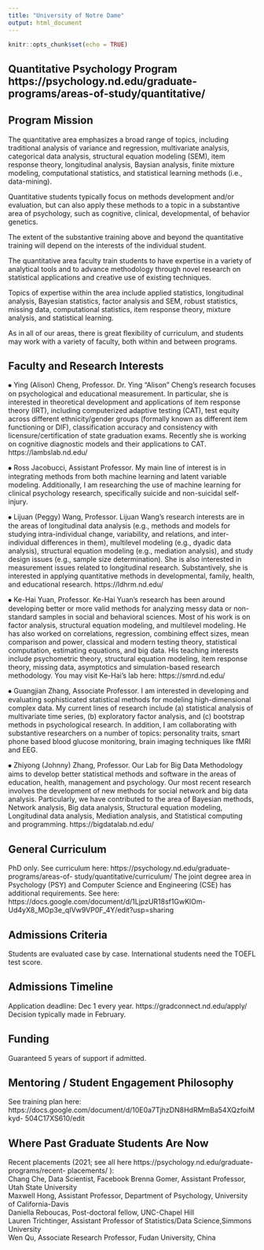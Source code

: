 ---
title: "University of Notre Dame"
output: html_document
---

```{r setup, include=FALSE}
knitr::opts_chunk$set(echo = TRUE)
```


## Quantitative Psychology Program https://psychology.nd.edu/graduate-programs/areas-of-study/quantitative/  {-}

## Program Mission  {-}
The quantitative area emphasizes a broad range of topics, including traditional analysis of variance and regression, multivariate analysis, categorical data analysis, structural equation modeling (SEM), item response theory, longitudinal analysis, Baysian analysis, finite mixture modeling, computational statistics, and statistical learning methods (i.e., data-mining).

Quantitative students typically focus on methods development and/or evaluation, but can also apply these methods to a topic in a substantive area of psychology, such as cognitive, clinical, developmental, of behavior genetics.

The extent of the substantive training above and beyond the quantitative training will depend on the interests of the individual student.

The quantitative area faculty train students to have expertise in a variety of analytical tools and to advance methodology through novel research on statistical applications and creative use of existing techniques.

Topics of expertise within the area include applied statistics, longitudinal analysis, Bayesian statistics, factor analysis and SEM, robust statistics, missing data, computational statistics, item response theory, mixture analysis, and statistical learning.

As in all of our areas, there is great flexibility of curriculum, and students may work with a variety of faculty, both within and between programs.




## Faculty and Research Interests  {-}
⦁	Ying (Alison) Cheng, Professor. Dr. Ying "Alison" Cheng's research focuses on psychological and educational measurement. In particular, she is interested in theoretical development and applications of item response theory (IRT), including computerized adaptive testing (CAT), test equity across different ethnicity/gender groups (formally known as different item functioning or DIF), classification accuracy and consistency with licensure/certification of state graduation exams. Recently she is working on cognitive diagnostic models and their applications to CAT. https://lambslab.nd.edu/  


⦁	Ross Jacobucci, Assistant Professor. My main line of interest is in integrating methods from both machine learning and latent variable modeling. Additionally, I am researching the use of machine learning for clinical psychology research, specifically suicide and non-suicidal self- injury.  


⦁	Lijuan (Peggy) Wang, Professor. Lijuan Wang's research interests are in the areas of longitudinal data analysis (e.g., methods and models for studying intra-individual change, variability, and relations, and inter-individual differences in them), multilevel modeling (e.g., dyadic data analysis), structural equation modeling (e.g., mediation analysis), and study design issues (e.g., sample size determination). She is also interested in measurement issues related to longitudinal research. Substantively, she is interested in applying quantitative methods in developmental, family, health, and educational research. https://ldhrm.nd.edu/  


⦁	Ke-Hai Yuan, Professor. Ke-Hai Yuan's research has been around developing better or more valid methods for analyzing messy data or non-standard samples in social and behavioral sciences. Most of his work is on factor analysis, structural equation modeling, and multilevel modeling. He has also worked on correlations, regression, combining effect sizes, mean comparison and power, classical and modern testing theory, statistical computation, estimating equations, and big data. His teaching interests include psychometric theory, structural equation modeling, item response theory, missing data, asymptotics and simulation-based research methodology. You may visit Ke-Hai's lab here: https://smrd.nd.edu/  


⦁	Guangjian Zhang, Associate Professor. I am interested in developing and evaluating sophisticated statistical methods for modeling high-dimensional complex data. My current lines of research include (a) statistical analysis of multivariate time series, (b) exploratory factor analysis, and (c) bootstrap methods in psychological research. In addition, I am collaborating with substantive researchers on a number of topics: personality traits, smart phone based blood glucose monitoring, brain imaging techniques like fMRI and EEG.  


⦁	Zhiyong (Johnny) Zhang, Professor. Our Lab for Big Data Methodology aims to develop better statistical methods and software in the areas of education, health, management and psychology. Our most recent research involves the development of new methods for social network and big data analysis. Particularly, we have contributed to the area of Bayesian methods, Network analysis, Big data analysis, Structural equation modeling, Longitudinal data analysis, Mediation analysis, and Statistical computing and programming. https://bigdatalab.nd.edu/  





## General Curriculum  {-}
PhD only. See curriculum here: https://psychology.nd.edu/graduate-programs/areas-of- study/quantitative/curriculum/
The joint degree area in Psychology (PSY) and Computer Science and Engineering (CSE) has additional requirements. See here: https://docs.google.com/document/d/1LjpzUR18sf1GwKlOm- Ud4yX8_MOp3e_qIVw9VP0F_4Y/edit?usp=sharing




## Admissions Criteria  {-}
Students are evaluated case by case. International students need the TOEFL test score.

## Admissions Timeline  {-}
Application deadline: Dec 1 every year. https://gradconnect.nd.edu/apply/ Decision typically made in February.




## Funding  {-}

Guaranteed 5 years of support if admitted.


## Mentoring / Student Engagement Philosophy  {-}
See training plan here: https://docs.google.com/document/d/10E0a7TjhzDN8HdRMmBa54XQzfoiMkyd- 504C17XS610/edit




## Where Past Graduate Students Are Now  {-}
Recent placements (2021; see all here https://psychology.nd.edu/graduate-programs/recent- placements/ ):  
Chang Che, Data Scientist, Facebook
Brenna Gomer, Assistant Professor, Utah State University  
Maxwell Hong, Assistant Professor, Department of Psychology, University of California-Davis   
Daniella Reboucas,   Post-doctoral fellow, UNC-Chapel Hill    
Lauren Trichtinger, Assistant Professor of Statistics/Data Science,Simmons University   
Wen Qu, Associate Research Professor, Fudan University, China  


